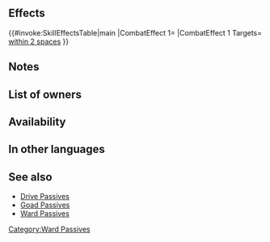 {{Passive
|type=C
|exclusive=0
|1name=Ward Cavalry
|1tagid=SID_騎盾の紋章
|1effect=Grants Def/Res+4 to cavalry allies within 2 spaces during combat.
|1cost=200
|1required=Spur Def 2;Spur Res 2
|canUseWeapon={{WeaponList|all}}
|canUseMove=Cavalry
|properties=random_all,random_inherit_base
}}
==Effects==
{{#invoke:SkillEffectsTable|main
|CombatEffect 1={{SkillEffectText|Temporary buffs|Def/Res|4}}
|CombatEffect 1 Targets={{Mt|Cavalry}} {{SkillTargetText|Allies}}<br>[[within 2 spaces]]
}}
==Notes==
{{Temporary buffs}}
{{AlliesCombatEffect|effect=temporary buffs}}
==List of owners==
{{Skill Hero List}}
==Availability==
{{PassiveFocusList}}
{{PassiveDistributionList}}
{{PassiveCombatManualList}}
==In other languages==
{{OtherLanguages
|japanese=騎盾の紋章
|german=Reiter+ (Vert.)
|spanishEU=Muro equino
|spanishLA=Muro equino
|french=Vigilance (Cav.)
|italian=Difesa cavalleria
|chineseTW=騎盾紋章
|portuguese=Cavalaria zelosa
}}
==See also==
* [[Drive Passives]]
* [[Goad Passives]]
* [[Ward Passives]]
{{Passives Navbox|C}}
[[Category:Ward Passives]]
